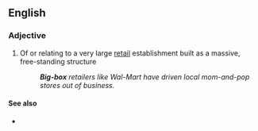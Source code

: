 {{also|big box}}
==English==

===Adjective===
{{en-adj|head=[[big]]-[[box]]}}

# {{lb|en|US}} Of or relating to a very large [[retail]] establishment built as a massive, free-standing structure
#: '''''Big-box''' retailers like Wal-Mart have driven local mom-and-pop stores out of business.''

====See also====
* {{pedia|Big-box store}}